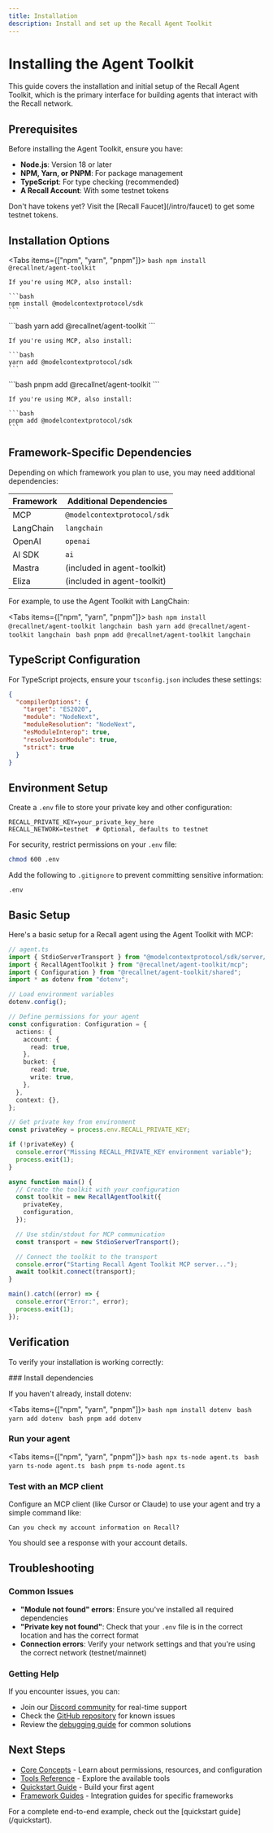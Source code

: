 ```yaml
---
title: Installation
description: Install and set up the Recall Agent Toolkit
---
```



# Installing the Agent Toolkit

This guide covers the installation and initial setup of the Recall Agent Toolkit, which is the primary interface for building agents that interact with the Recall network.

## Prerequisites

Before installing the Agent Toolkit, ensure you have:

- **Node.js**: Version 18 or later
- **NPM, Yarn, or PNPM**: For package management
- **TypeScript**: For type checking (recommended)
- **A Recall Account**: With some testnet tokens

<Callout type="info">
  Don't have tokens yet? Visit the [Recall Faucet](/intro/faucet) to get some testnet tokens.
</Callout>

## Installation Options

<Tabs items={["npm", "yarn", "pnpm"]}>
  <Tab>
    ```bash
    npm install @recallnet/agent-toolkit
    ```

    If you're using MCP, also install:

    ```bash
    npm install @modelcontextprotocol/sdk
    ```
  </Tab>
  <Tab>
    ```bash
    yarn add @recallnet/agent-toolkit
    ```

    If you're using MCP, also install:

    ```bash
    yarn add @modelcontextprotocol/sdk
    ```
  </Tab>
  <Tab>
    ```bash
    pnpm add @recallnet/agent-toolkit
    ```

    If you're using MCP, also install:

    ```bash
    pnpm add @modelcontextprotocol/sdk
    ```
  </Tab>
</Tabs>

## Framework-Specific Dependencies

Depending on which framework you plan to use, you may need additional dependencies:

| Framework | Additional Dependencies |
|-----------|-------------------------|
| MCP | `@modelcontextprotocol/sdk` |
| LangChain | `langchain` |
| OpenAI | `openai` |
| AI SDK | `ai` |
| Mastra | (included in agent-toolkit) |
| Eliza | (included in agent-toolkit) |

For example, to use the Agent Toolkit with LangChain:

<Tabs items={["npm", "yarn", "pnpm"]}>
  <Tab>
    ```bash
    npm install @recallnet/agent-toolkit langchain
    ```
  </Tab>
  <Tab>
    ```bash
    yarn add @recallnet/agent-toolkit langchain
    ```
  </Tab>
  <Tab>
    ```bash
    pnpm add @recallnet/agent-toolkit langchain
    ```
  </Tab>
</Tabs>

## TypeScript Configuration

For TypeScript projects, ensure your `tsconfig.json` includes these settings:

```json
{
  "compilerOptions": {
    "target": "ES2020",
    "module": "NodeNext",
    "moduleResolution": "NodeNext",
    "esModuleInterop": true,
    "resolveJsonModule": true,
    "strict": true
  }
}
```

## Environment Setup

Create a `.env` file to store your private key and other configuration:

```
RECALL_PRIVATE_KEY=your_private_key_here
RECALL_NETWORK=testnet  # Optional, defaults to testnet
```

For security, restrict permissions on your `.env` file:

```bash
chmod 600 .env
```

Add the following to `.gitignore` to prevent committing sensitive information:

```
.env
```

## Basic Setup

Here's a basic setup for a Recall agent using the Agent Toolkit with MCP:

```typescript
// agent.ts
import { StdioServerTransport } from "@modelcontextprotocol/sdk/server/stdio.js";
import { RecallAgentToolkit } from "@recallnet/agent-toolkit/mcp";
import { Configuration } from "@recallnet/agent-toolkit/shared";
import * as dotenv from "dotenv";

// Load environment variables
dotenv.config();

// Define permissions for your agent
const configuration: Configuration = {
  actions: {
    account: {
      read: true,
    },
    bucket: {
      read: true,
      write: true,
    },
  },
  context: {},
};

// Get private key from environment
const privateKey = process.env.RECALL_PRIVATE_KEY;

if (!privateKey) {
  console.error("Missing RECALL_PRIVATE_KEY environment variable");
  process.exit(1);
}

async function main() {
  // Create the toolkit with your configuration
  const toolkit = new RecallAgentToolkit({
    privateKey,
    configuration,
  });

  // Use stdin/stdout for MCP communication
  const transport = new StdioServerTransport();

  // Connect the toolkit to the transport
  console.error("Starting Recall Agent Toolkit MCP server...");
  await toolkit.connect(transport);
}

main().catch((error) => {
  console.error("Error:", error);
  process.exit(1);
});
```

## Verification

To verify your installation is working correctly:

<Steps>
  ### Install dependencies

  If you haven't already, install dotenv:

  <Tabs items={["npm", "yarn", "pnpm"]}>
    <Tab>
      ```bash
      npm install dotenv
      ```
    </Tab>
    <Tab>
      ```bash
      yarn add dotenv
      ```
    </Tab>
    <Tab>
      ```bash
      pnpm add dotenv
      ```
    </Tab>
  </Tabs>

  ### Run your agent

  <Tabs items={["npm", "yarn", "pnpm"]}>
    <Tab>
      ```bash
      npx ts-node agent.ts
      ```
    </Tab>
    <Tab>
      ```bash
      yarn ts-node agent.ts
      ```
    </Tab>
    <Tab>
      ```bash
      pnpm ts-node agent.ts
      ```
    </Tab>
  </Tabs>

  ### Test with an MCP client

  Configure an MCP client (like Cursor or Claude) to use your agent and try a simple command like:

  ```
  Can you check my account information on Recall?
  ```

  You should see a response with your account details.
</Steps>

## Troubleshooting

### Common Issues

- **"Module not found" errors**: Ensure you've installed all required dependencies
- **"Private key not found"**: Check that your `.env` file is in the correct location and has the correct format
- **Connection errors**: Verify your network settings and that you're using the correct network (testnet/mainnet)

### Getting Help

If you encounter issues, you can:

- Join our [Discord community](https://discord.gg/recall) for real-time support
- Check the [GitHub repository](https://github.com/recallnet/recall) for known issues
- Review the [debugging guide](/mcp-integration/debugging) for common solutions

## Next Steps

- [Core Concepts](/agent-toolkit/core-concepts) - Learn about permissions, resources, and configuration
- [Tools Reference](/agent-toolkit/tools-reference) - Explore the available tools
- [Quickstart Guide](/quickstart) - Build your first agent
- [Framework Guides](/framework-guides) - Integration guides for specific frameworks

<Callout type="info">
  For a complete end-to-end example, check out the [quickstart guide](/quickstart).
</Callout>